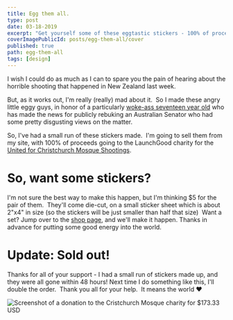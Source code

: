 ```yaml
---
title: Egg them all.
type: post
date: 03-18-2019
excerpt: "Get yourself some of these eggtastic stickers - 100% of proceeds go to charity!"
coverImagePublicId: posts/egg-them-all/cover
published: true
path: egg-them-all
tags: [design]
---
```


I wish I could do as much as I can to spare you the pain of hearing about the horrible shooting that happened in New Zealand last week.

But, as it works out, I'm really (really) mad about it.  So I made these angry little eggy guys, in honor of a particularly [woke-ass seventeen year old](https://www.youtube.com/watch?v=aht5XZFflzQ) who has made the news for publicly rebuking an Australian Senator who had some pretty disgusting views on the matter. 

So, I've had a small run of these stickers made.  I'm going to sell them from my site, with 100% of proceeds going to the LaunchGood charity for the [United for Christchurch Mosque Shootings](https://www.launchgood.com/project/support_for_the_families__victims_of_the_new_zealand_mosque_shootings#!/).  

# So, want some stickers?

I'm not sure the best way to make this happen, but I'm thinking $5 for the pair of them.  They'll come die-cut, on a small sticker sheet which is about 2"x4" in size (so the stickers will be just smaller than half that size)  Want a set? Jump over to the [shop page](https://mikebifulco.com/shop/#angry-little-egg), and we'll make it happen. Thanks in advance for putting some good energy into the world.

# Update: Sold out!


Thanks for all of your support - I had a small run of stickers made up, and they were all gone within 48 hours! Next time I do something like this, I'll double the order.  Thank you all for your help.  It means the world ❤️

<Image 
  publicId="posts/egg-them-all/sold-out"
  alt="Screenshot of a donation to the Cristchurch Mosque charity for $173.33 USD"
  caption="We donated $173.33 to charity, thanks to you."
/>